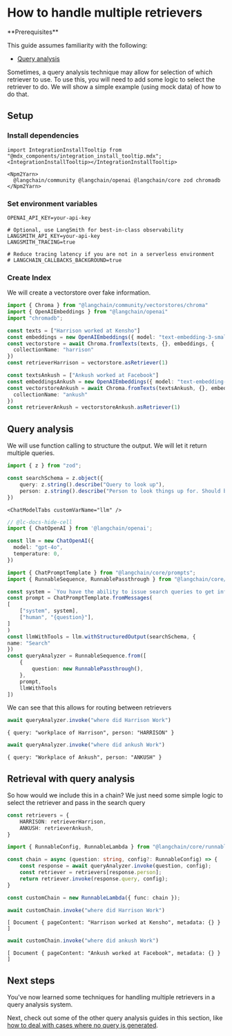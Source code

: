 # How to handle multiple retrievers

<Info>
**Prerequisites**


This guide assumes familiarity with the following:

- [Query analysis](/oss/javascript/tutorials/rag#query-analysis)

</Info>

Sometimes, a query analysis technique may allow for selection of which retriever to use. To use this, you will need to add some logic to select the retriever to do. We will show a simple example (using mock data) of how to do that.

## Setup

### Install dependencies

```{=mdx}
import IntegrationInstallTooltip from "@mdx_components/integration_install_tooltip.mdx";
<IntegrationInstallTooltip></IntegrationInstallTooltip>

<Npm2Yarn>
  @langchain/community @langchain/openai @langchain/core zod chromadb
</Npm2Yarn>
```
### Set environment variables

```
OPENAI_API_KEY=your-api-key

# Optional, use LangSmith for best-in-class observability
LANGSMITH_API_KEY=your-api-key
LANGSMITH_TRACING=true

# Reduce tracing latency if you are not in a serverless environment
# LANGCHAIN_CALLBACKS_BACKGROUND=true
```
### Create Index

We will create a vectorstore over fake information.


```typescript
import { Chroma } from "@langchain/community/vectorstores/chroma"
import { OpenAIEmbeddings } from "@langchain/openai"
import "chromadb";

const texts = ["Harrison worked at Kensho"]
const embeddings = new OpenAIEmbeddings({ model: "text-embedding-3-small" })
const vectorstore = await Chroma.fromTexts(texts, {}, embeddings, {
  collectionName: "harrison"
})
const retrieverHarrison = vectorstore.asRetriever(1)

const textsAnkush = ["Ankush worked at Facebook"]
const embeddingsAnkush = new OpenAIEmbeddings({ model: "text-embedding-3-small" })
const vectorstoreAnkush = await Chroma.fromTexts(textsAnkush, {}, embeddingsAnkush, {
  collectionName: "ankush"
})
const retrieverAnkush = vectorstoreAnkush.asRetriever(1)
```
## Query analysis

We will use function calling to structure the output. We will let it return multiple queries.


```typescript
import { z } from "zod";

const searchSchema = z.object({
    query: z.string().describe("Query to look up"),
    person: z.string().describe("Person to look things up for. Should be `HARRISON` or `ANKUSH`.")
})
```
```{=mdx}
<ChatModelTabs customVarName="llm" />
```


```typescript
// @lc-docs-hide-cell
import { ChatOpenAI } from '@langchain/openai';

const llm = new ChatOpenAI({
  model: "gpt-4o",
  temperature: 0,
})
```


```typescript
import { ChatPromptTemplate } from "@langchain/core/prompts";
import { RunnableSequence, RunnablePassthrough } from "@langchain/core/runnables";

const system = `You have the ability to issue search queries to get information to help answer user information.`
const prompt = ChatPromptTemplate.fromMessages(
[
    ["system", system],
    ["human", "{question}"],
]
)
const llmWithTools = llm.withStructuredOutput(searchSchema, {
name: "Search"
})
const queryAnalyzer = RunnableSequence.from([
    {
        question: new RunnablePassthrough(),
    },
    prompt,
    llmWithTools
])
```

We can see that this allows for routing between retrievers


```typescript
await queryAnalyzer.invoke("where did Harrison Work")
```



```output
{ query: "workplace of Harrison", person: "HARRISON" }
```



```typescript
await queryAnalyzer.invoke("where did ankush Work")
```



```output
{ query: "Workplace of Ankush", person: "ANKUSH" }
```


## Retrieval with query analysis

So how would we include this in a chain? We just need some simple logic to select the retriever and pass in the search query


```typescript
const retrievers = {
    HARRISON: retrieverHarrison,
    ANKUSH: retrieverAnkush,
}
```


```typescript
import { RunnableConfig, RunnableLambda } from "@langchain/core/runnables";

const chain = async (question: string, config?: RunnableConfig) => {
    const response = await queryAnalyzer.invoke(question, config);
    const retriever = retrievers[response.person];
    return retriever.invoke(response.query, config);
}

const customChain = new RunnableLambda({ func: chain });
```


```typescript
await customChain.invoke("where did Harrison Work")
```



```output
[ Document { pageContent: "Harrison worked at Kensho", metadata: {} } ]
```



```typescript
await customChain.invoke("where did ankush Work")
```



```output
[ Document { pageContent: "Ankush worked at Facebook", metadata: {} } ]
```


## Next steps

You've now learned some techniques for handling multiple retrievers in a query analysis system.

Next, check out some of the other query analysis guides in this section, like [how to deal with cases where no query is generated](/oss/javascript/how-to/query_no_queries).
